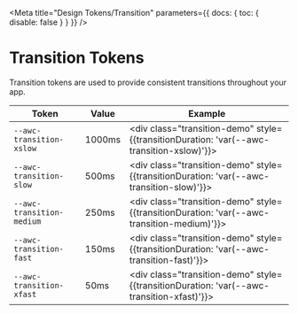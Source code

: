 
<Meta title="Design Tokens/Transition" parameters={{ docs: { toc: { disable: false } } }} />

# Transition Tokens

Transition tokens are used to provide consistent transitions throughout your app.

| Token                     | Value  | Example                                                                                          |
| ------------------------- | ------ | ------------------------------------------------------------------------------------------------ |
| `--awc-transition-xslow` | 1000ms | <div class="transition-demo" style={{transitionDuration: 'var(--awc-transition-xslow)'}}></div> |
| `--awc-transition-slow`   | 500ms  | <div class="transition-demo" style={{transitionDuration: 'var(--awc-transition-slow)'}}></div>   |
| `--awc-transition-medium` | 250ms  | <div class="transition-demo" style={{transitionDuration: 'var(--awc-transition-medium)'}}></div> |
| `--awc-transition-fast`   | 150ms  | <div class="transition-demo" style={{transitionDuration: 'var(--awc-transition-fast)'}}></div>   |
| `--awc-transition-xfast` | 50ms   | <div class="transition-demo" style={{transitionDuration: 'var(--awc-transition-xfast)'}}></div> |
